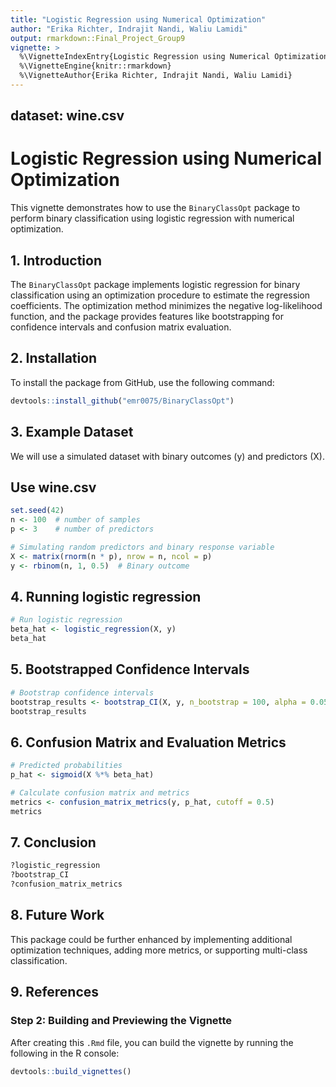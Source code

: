 ```yaml
---
title: "Logistic Regression using Numerical Optimization"
author: "Erika Richter, Indrajit Nandi, Waliu Lamidi"
output: rmarkdown::Final_Project_Group9
vignette: >
  %\VignetteIndexEntry{Logistic Regression using Numerical Optimization}
  %\VignetteEngine{knitr::rmarkdown}
  %\VignetteAuthor{Erika Richter, Indrajit Nandi, Waliu Lamidi}
---
```


## dataset: wine.csv

# Logistic Regression using Numerical Optimization

This vignette demonstrates how to use the `BinaryClassOpt` package to perform binary classification using logistic regression with numerical optimization.

## 1. Introduction

The `BinaryClassOpt` package implements logistic regression for binary classification using an optimization procedure to estimate the regression coefficients. The optimization method minimizes the negative log-likelihood function, and the package provides features like bootstrapping for confidence intervals and confusion matrix evaluation.

## 2. Installation

To install the package from GitHub, use the following command:

```r
devtools::install_github("emr0075/BinaryClassOpt")
```

## 3. Example Dataset
We will use a simulated dataset with binary outcomes (y) and predictors (X).

## Use wine.csv

```r
set.seed(42)
n <- 100  # number of samples
p <- 3    # number of predictors

# Simulating random predictors and binary response variable
X <- matrix(rnorm(n * p), nrow = n, ncol = p)
y <- rbinom(n, 1, 0.5)  # Binary outcome
```

## 4. Running logistic regression

```r
# Run logistic regression
beta_hat <- logistic_regression(X, y)
beta_hat
```

## 5. Bootstrapped Confidence Intervals
```r
# Bootstrap confidence intervals
bootstrap_results <- bootstrap_CI(X, y, n_bootstrap = 100, alpha = 0.05)
bootstrap_results

```

## 6. Confusion Matrix and Evaluation Metrics
```r
# Predicted probabilities
p_hat <- sigmoid(X %*% beta_hat)

# Calculate confusion matrix and metrics
metrics <- confusion_matrix_metrics(y, p_hat, cutoff = 0.5)
metrics
```

## 7. Conclusion
```r
?logistic_regression
?bootstrap_CI
?confusion_matrix_metrics
```

## 8. Future Work
This package could be further enhanced by implementing additional optimization techniques, adding more metrics, or supporting multi-class classification.

## 9. References


### Step 2: Building and Previewing the Vignette

After creating this `.Rmd` file, you can build the vignette by running the following in the R console:
```r
devtools::build_vignettes()
```
